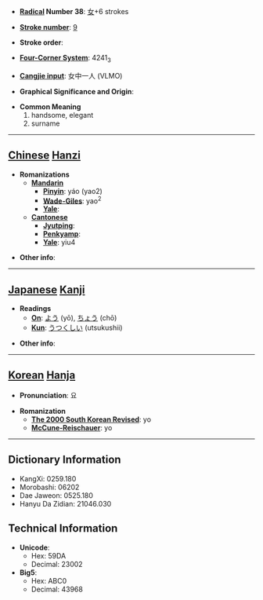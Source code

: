 * '''[[Wiktionary:Chinese radical index| Radical]] Number 38''': [[Wiktionary:Chinese radical index 女|女]]+6 strokes

* '''[[Wiktionary:Chinese total strokes index|Stroke number]]''': [[Wiktionary:Chinese total strokes index 9|9]]

* '''Stroke order''': 

* '''[[Wiktionary:Chinese four corner index|Four-Corner System]]''': 4241<sub>3</sub>

* '''[[Wiktionary:Chinese Cangjie index|Cangjie input]]''': 女中一人 (VLMO)

* '''Graphical Significance and Origin''': 

* '''Common Meaning'''
*#handsome, elegant
*# surname


----

== [[Chinese]] [[Hanzi]] ==

* '''Romanizations'''
** '''[[Mandarin]]'''
*** '''[[Pinyin]]''': yáo (yao2)
*** '''[[Wade-Giles]]''': yao<sup>2</sup>
*** '''[[Yale]]''': 
** '''[[Cantonese]]'''
*** '''[[Jyutping]]''':
*** '''[[Penkyamp]]''': 
*** '''[[Yale]]''': yiu4

* '''Other info''': 

----

== [[Japanese]] [[Kanji]] ==

* '''Readings'''
** '''[[On]]''': [[よう]] (yō), [[ちょう]] (chō)
** '''[[Kun]]''': [[うつくしい]] (utsukushii)

* '''Other info''':  

----

== [[Korean]] [[Hanja]] ==

* '''Pronunciation''': 요

* '''Romanization'''
** '''[[The 2000 South Korean Revised Romanization|The 2000 South Korean Revised]]''': yo
** '''[[McCune-Reischauer]]''': yo

----

== Dictionary Information ==

* KangXi: 0259.180
* Morobashi: 06202
* Dae Jaweon: 0525.180
* Hanyu Da Zidian: 21046.030

== Technical Information ==

* '''Unicode''':
** Hex: 59DA
** Decimal: 23002
* '''Big5''':
** Hex: ABC0
** Decimal: 43968
